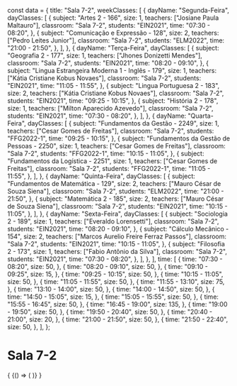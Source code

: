 const data = {
  title: "Sala 7-2",
  weekClasses: [
    {
      dayName: "Segunda-Feira",
      dayClasses: [
        {
          subject: "Artes 2 - 166",
          size: 1,
          teachers: ["Josiane Paula Maltauro"],
          classroom: "Sala 7-2",
          students: "EIN2021",
          time: "07:30 - 08:20",
        },
        {
          subject: "Comunicação e Expressão - 128",
          size: 2,
          teachers: ["Pedro Leites Junior"],
          classroom: "Sala 7-2",
          students: "ELM2022",
          time: "21:00 - 21:50",
        },
      ],
    },
    {
      dayName: "Terça-Feira",
      dayClasses: [
        {
          subject: "Geografia 2 - 177",
          size: 1,
          teachers: ["Jhones Donizetti Mendes"],
          classroom: "Sala 7-2",
          students: "EIN2021",
          time: "08:20 - 09:10",
        },
        {
          subject: "Lingua Estrangeira Moderna 1 - Inglês - 179",
          size: 1,
          teachers: ["Kátia Cristiane Kobus Novaes"],
          classroom: "Sala 7-2",
          students: "EIN2021",
          time: "11:05 - 11:55",
        },
        {
          subject: "Lingua Portuguesa 2 - 183",
          size: 2,
          teachers: ["Kátia Cristiane Kobus Novaes"],
          classroom: "Sala 7-2",
          students: "EIN2021",
          time: "09:25 - 10:15",
        },
        {
          subject: "História 2 - 178",
          size: 1,
          teachers: ["Milton Aparecido Azevedo"],
          classroom: "Sala 7-2",
          students: "EIN2021",
          time: "07:30 - 08:20",
        },
      ],
    },
    {
      dayName: "Quarta-Feira",
      dayClasses: [
        {
          subject: "Fundamentos da Gestão - 2249",
          size: 1,
          teachers: ["Cesar Gomes de Freitas"],
          classroom: "Sala 7-2",
          students: "FFG2022-1",
          time: "09:25 - 10:15",
        },
        {
          subject: "Fundamentos da Gestão de Pessoas - 2250",
          size: 1,
          teachers: ["Cesar Gomes de Freitas"],
          classroom: "Sala 7-2",
          students: "FFG2022-1",
          time: "10:15 - 11:05",
        },
        {
          subject: "Fundamentos da Logística - 2251",
          size: 1,
          teachers: ["Cesar Gomes de Freitas"],
          classroom: "Sala 7-2",
          students: "FFG2022-1",
          time: "11:05 - 11:55",
        },
      ],
    },
    {
      dayName: "Quinta-Feira",
      dayClasses: [
        {
          subject: "Fundamentos de Matemática - 129",
          size: 2,
          teachers: ["Mauro César de Souza Siena"],
          classroom: "Sala 7-2",
          students: "ELM2022",
          time: "21:00 - 21:50",
        },
        {
          subject: "Matemática 2 - 185",
          size: 2,
          teachers: ["Mauro César de Souza Siena"],
          classroom: "Sala 7-2",
          students: "EIN2021",
          time: "10:15 - 11:05",
        },
      ],
    },
    {
      dayName: "Sexta-Feira",
      dayClasses: [
        {
          subject: "Sociologia 2 - 189",
          size: 1,
          teachers: ["Everaldo Lorensetti"],
          classroom: "Sala 7-2",
          students: "EIN2021",
          time: "08:20 - 09:10",
        },
        {
          subject: "Cálculo Mecânico - 154",
          size: 2,
          teachers: ["Marcos Aurelio Freire Ferraz Passos"],
          classroom: "Sala 7-2",
          students: "EIN2021",
          time: "10:15 - 11:05",
        },
        {
          subject: "Filosofia 2 - 173",
          size: 1,
          teachers: ["Fabio Antônio da Silva"],
          classroom: "Sala 7-2",
          students: "EIN2021",
          time: "07:30 - 08:20",
        },
      ],
    },
  ],
  time: [
    {
      time: "07:30 - 08:20",
      size: 50,
    },
    {
      time: "08:20 - 09:10",
      size: 50,
    },
    {
      time: "09:10 - 09:25",
      size: 15,
    },
    {
      time: "09:25 - 10:15",
      size: 50,
    },
    {
      time: "10:15 - 11:05",
      size: 50,
    },
    {
      time: "11:05 - 11:55",
      size: 50,
    },
    {
      time: "11:55 - 13:10",
      size: 75,
    },
    {
      time: "13:10 - 14:00",
      size: 50,
    },
    {
      time: "14:00 - 14:50",
      size: 50,
    },
    {
      time: "14:50 - 15:05",
      size: 15,
    },
    {
      time: "15:05 - 15:55",
      size: 50,
    },
    {
      time: "15:55 - 16:45",
      size: 50,
    },
    {
      time: "16:45 - 19:00",
      size: 135,
    },
    {
      time: "19:00 - 19:50",
      size: 50,
    },
    {
      time: "19:50 - 20:40",
      size: 50,
    },
    {
      time: "20:40 - 21:00",
      size: 20,
    },
    {
      time: "21:00 - 21:50",
      size: 50,
    },
    {
      time: "21:50 - 22:40",
      size: 50,
    },
  ],
};

# Sala 7-2

<div>
  {
    <BrowserOnly>
      {() => (
        <Grid
          title={data.title}
          weekClasses={data.weekClasses}
          time={data.time}
        />
      )}
    </BrowserOnly>
  }
</div>
